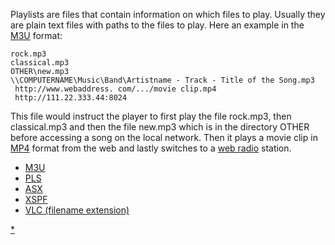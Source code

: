 {{see also|Documentation:Playlist|Category:Playlist}}

Playlists are files that contain information on which files to play. Usually they are plain text files with paths to the files to play. Here an example in the [[M3U]] format:

 rock.mp3
 classical.mp3
 OTHER\new.mp3
 \\COMPUTERNAME\Music\Band\Artistname - Track - Title of the Song.mp3
  <nowiki>http://www.webaddress. com/.../movie clip.mp4</nowiki>
  <nowiki>http://111.22.333.44:8024</nowiki>

This file would instruct the player to first play the file rock.mp3, then classical.mp3 and then the file new.mp3 which is in the directory OTHER before accessing a song on the local network. Then it plays a movie clip in [[MP4]] format from the web and lastly switches to a [[web radio]] station.

* [[M3U]]
* [[PLS]]
* [[ASX]]
* [[XSPF]]
* [[.VLC|VLC (filename extension)]]

[[Category:Playlist|*]]